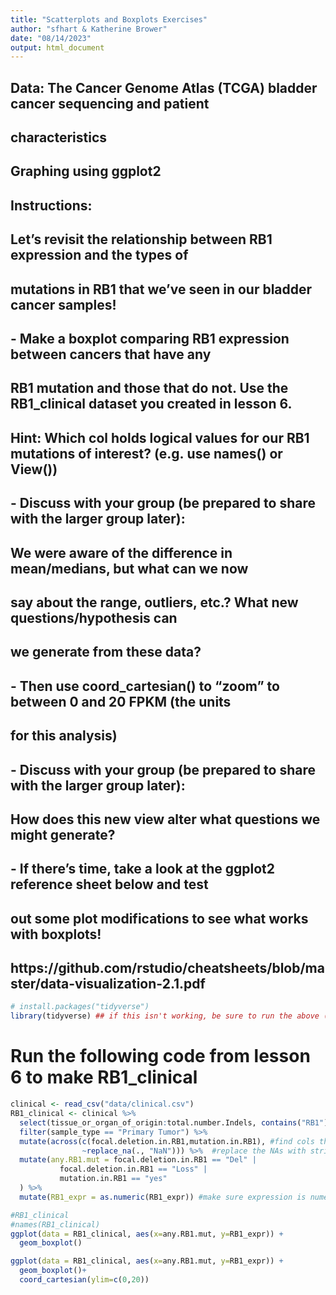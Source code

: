 ```yaml
---
title: "Scatterplots and Boxplots Exercises"
author: "sfhart & Katherine Brower"
date: "08/14/2023"
output: html_document
---
```


## Data: The Cancer Genome Atlas (TCGA) bladder cancer sequencing and patient
##       characteristics


## Graphing using ggplot2

## Instructions:
## Let's revisit the relationship between RB1 expression and the types of
## mutations in RB1 that we've seen in our bladder cancer samples!
##  - Make a boxplot comparing RB1 expression between cancers that have any
##    RB1 mutation and those that do not. Use the RB1_clinical dataset you created in lesson 6.
##    Hint: Which col holds logical values for our RB1 mutations of interest? (e.g. use names() or View())
##  - Discuss with your group (be prepared to share with the larger group later):
##    We were aware of the difference in mean/medians, but what can we now
##      say about the range, outliers, etc.? What new questions/hypothesis can
##      we generate from these data?
##  - Then use coord_cartesian() to "zoom" to between 0 and 20 FPKM (the units
##    for this analysis)
##  - Discuss with your group (be prepared to share with the larger group later):
##    How does this new view alter what questions we might generate?
##  - If there's time, take a look at the ggplot2 reference sheet below and test
##    out some plot modifications to see what works with boxplots!
##    https://github.com/rstudio/cheatsheets/blob/master/data-visualization-2.1.pdf



```r
# install.packages("tidyverse")
library(tidyverse) ## if this isn't working, be sure to run the above (uncomment first)
```

# Run the following code from lesson 6 to make RB1_clinical
```r
clinical <- read_csv("data/clinical.csv")
RB1_clinical <- clinical %>%
  select(tissue_or_organ_of_origin:total.number.Indels, contains("RB1")) %>%
  filter(sample_type == "Primary Tumor") %>%
  mutate(across(c(focal.deletion.in.RB1,mutation.in.RB1), #find cols that contain "RB1"
                ~replace_na(., "NaN"))) %>%  #replace the NAs with strings
  mutate(any.RB1.mut = focal.deletion.in.RB1 == "Del" |
           focal.deletion.in.RB1 == "Loss" |
           mutation.in.RB1 == "yes"
  ) %>%
  mutate(RB1_expr = as.numeric(RB1_expr)) #make sure expression is numeric just in case
```

```r
#RB1_clinical
#names(RB1_clinical)
ggplot(data = RB1_clinical, aes(x=any.RB1.mut, y=RB1_expr)) +
  geom_boxplot()
```

```r
ggplot(data = RB1_clinical, aes(x=any.RB1.mut, y=RB1_expr)) +
  geom_boxplot()+
  coord_cartesian(ylim=c(0,20))
```



